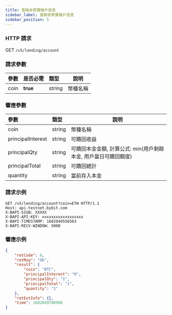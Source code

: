 ```yaml
---
title: 查詢余幣寶帳戶信息
sidebar_label: 查詢余幣寶帳戶信息
sidebar_position: 5
---
```


### HTTP 請求
GET `/v5/lending/account`

### 請求參數
| 參數 | 是否必需 | 類型 | 說明|
|:----- |:-------|:-----|------ |
|coin |**true** |string |幣種名稱|

### 響應參數
| 參數 | 類型 | 說明|
|:----- |:-----|----- |
|coin |string |幣種名稱 |
|principalInterest |string |可贖回收益 |
|principalQty |string |可贖回本金金額, 計算公式: min(用戶剩餘本金, 用戶當日可贖回額度) |
|principalTotal |string |可贖回總計 |
|quantity	|string	|當前存入本金 |

### 請求示例

```http
GET /v5/lending/account?coin=ETH HTTP/1.1
Host: api-testnet.bybit.com
X-BAPI-SIGN: XXXXX
X-BAPI-API-KEY: xxxxxxxxxxxxxxxxxx
X-BAPI-TIMESTAMP: 1682049556563
X-BAPI-RECV-WINDOW: 5000
```

### 響應示例

```json
{
    "retCode": 0,
    "retMsg": "OK",
    "result": {
        "coin": "BTC",
        "principalInterest": "0",
        "principalQty": "1",
        "principalTotal": "1",
        "quantity": "1"
    },
    "retExtInfo": {},
    "time": 1682049706988
}
```
